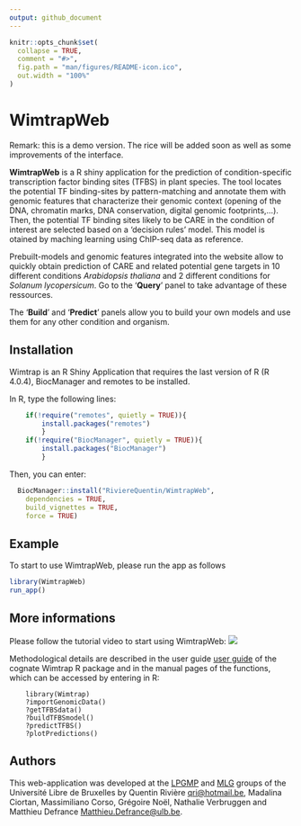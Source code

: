 ```yaml
---
output: github_document
---
```


```r
knitr::opts_chunk$set(
  collapse = TRUE,
  comment = "#>",
  fig.path = "man/figures/README-icon.ico",
  out.width = "100%"
)
```

# WimtrapWeb

Remark: this is a demo version. The rice will be added soon as well as some improvements of the interface.

**WimtrapWeb** is a R shiny application for the prediction of condition-specific transcription factor binding sites (TFBS) in plant species. The tool locates the potential TF binding-sites by pattern-matching and annotate them with genomic features that characterize their genomic context (opening of the DNA, chromatin marks, DNA conservation, digital genomic footprints,...). Then, the potential TF binding sites likely to be CARE in the condition of interest are selected based on a 'decision rules' model. This model is otained by maching learning using ChIP-seq data as reference.

Prebuilt-models and genomic features integrated into the website allow to quickly obtain prediction of CARE and related potential gene targets in 10 different conditions *Arabidopsis thaliana* and 2 different conditions for *Solanum lycopersicum*. Go to the '**Query**' panel to take advantage of these ressources.

The '**Build**' and '**Predict**' panels allow you to build your own models and use them for any other condition and organism.

## Installation

Wimtrap is an R Shiny Application that requires the last version of R (R 4.0.4), BiocManager and remotes to be installed.

In R, type the following lines:

``` r
    if(!require("remotes", quietly = TRUE)){  
        install.packages("remotes")
        }
    if(!require("BiocManager", quietly = TRUE)){  
        install.packages("BiocManager")
        }
```

Then, you can enter:

``` r
  BiocManager::install("RiviereQuentin/WimtrapWeb",                     
    dependencies = TRUE,                     
    build_vignettes = TRUE,
    force = TRUE)
```

## Example

To start to use WimtrapWeb, please run the app as follows

```r
library(WimtrapWeb)
run_app()
```

## More informations

Please follow the tutorial video to start using WimtrapWeb: ![](https://www.youtube.com/watch?v=6371fN7dkak)

Methodological details are described in the user guide [user guide](https://htmlpreview.github.io/?https://github.com/RiviereQuentin/Wimtrap/blob/main/vignettes/Wimtrap.html) of the cognate Wimtrap R package and in the manual pages of the functions, which can be accessed by entering in R:

        library(Wimtrap)
        ?importGenomicData()
        ?getTFBSdata()
        ?buildTFBSmodel()
        ?predictTFBS()
        ?plotPredictions()

## Authors

This web-application was developed at the [LPGMP](https://lpgmp.ulb.be/) and [MLG](https://mlg.ulb.ac.be/wordpress) groups of the Université Libre de Bruxelles by Quentin Rivière [qri\@hotmail.be](mailto:qri@hotmail.be), Madalina Ciortan, Massimiliano Corso, Grégoire Noël, Nathalie Verbruggen and Matthieu Defrance [Matthieu.Defrance\@ulb.be](mailto:Matthieu.Defrance@ulb.be).
